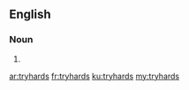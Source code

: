 ==English==

===Noun===
{{head|en}}

# {{plural of|tryhard}}

[[ar:tryhards]]
[[fr:tryhards]]
[[ku:tryhards]]
[[my:tryhards]]